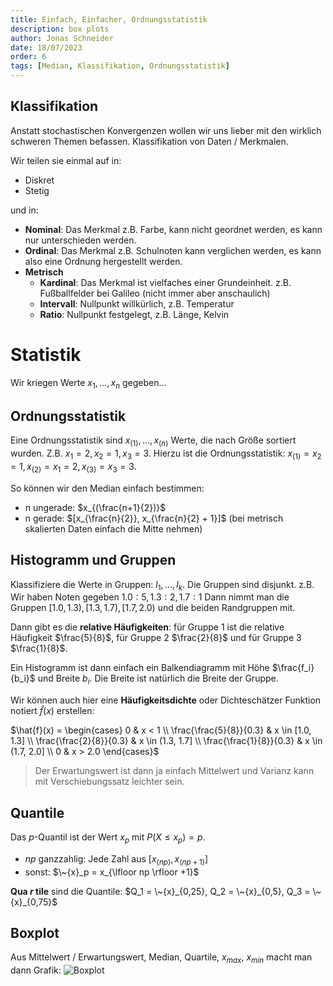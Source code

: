 ```yaml
---
title: Einfach, Einfacher, Ordnungsstatistik
description: box plots
author: Jonas Schneider
date: 18/07/2023
order: 6
tags: [Median, Klassifikation, Ordnungsstatistik]
---
```


## Klassifikation

Anstatt stochastischen Konvergenzen wollen wir uns lieber mit den wirklich schweren Themen befassen. Klassifikation von Daten / Merkmalen.

Wir teilen sie einmal auf in:

- Diskret
- Stetig

und in:

- **Nominal**: Das Merkmal z.B. Farbe, kann nicht geordnet werden, es kann nur unterschieden werden.
- **Ordinal**: Das Merkmal z.B. Schulnoten kann verglichen werden, es kann also eine Ordnung hergestellt werden.
- **Metrisch**
  - **Kardinal**: Das Merkmal ist vielfaches einer Grundeinheit. z.B. Fußballfelder bei Galileo (nicht immer aber anschaulich)
  - **Intervall**: Nullpunkt willkürlich, z.B. Temperatur
  - **Ratio**: Nullpunkt festgelegt, z.B. Länge, Kelvin

# Statistik

Wir kriegen Werte $x_1, ..., x_n$ gegeben...

## Ordnungsstatistik

Eine Ordnungsstatistik sind $x_{(1)}, ..., x_{(n)}$ Werte, die nach Größe sortiert wurden. Z.B. $x_1 = 2, x_2 = 1, x_3 = 3$. Hierzu ist die Ordnungsstatistik:
$x_{(1)} = x_2 = 1, x_{(2)} = x_1 = 2, x_{(3)} = x_3 =  3$.

So können wir den Median einfach bestimmen:

- n ungerade: $x_{(\frac{n+1}{2})}$
- n gerade: $[x_{\frac{n}{2}}, x_{\frac{n}{2} + 1}]$ (bei metrisch skalierten Daten einfach die Mitte nehmen)

## Histogramm und Gruppen

Klassifiziere die Werte in Gruppen: $l_1, ..., l_k$. Die Gruppen sind disjunkt.
z.B. Wir haben Noten gegeben $1.0: 5, 1.3: 2, 1.7: 1$
Dann nimmt man die Gruppen $[1.0, 1.3), [1.3, 1.7), [1.7, 2.0)$ und die beiden Randgruppen mit.

Dann gibt es die **relative Häufigkeiten**: für Gruppe $1$ ist die relative Häufigkeit $\frac{5}{8}$, für Gruppe $2$ $\frac{2}{8}$ und für Gruppe $3$ $\frac{1}{8}$.

Ein Histogramm ist dann einfach ein Balkendiagramm mit Höhe $\frac{f_i}{b_i}$ und Breite $b_i$. Die Breite ist natürlich die Breite der Gruppe.

Wir können auch hier eine **Häufigkeitsdichte** oder Dichteschätzer Funktion notiert $\hat{f}(x)$ erstellen:

$\hat{f}(x) = \begin{cases} 0 & x < 1 \\ \frac{\frac{5}{8}}{0.3} & x \in [1.0, 1.3] \\ \frac{\frac{2}{8}}{0.3} & x \in (1.3, 1.7] \\ \frac{\frac{1}{8}}{0.3} & x \in (1.7, 2.0] \\ 0 & x > 2.0  \end{cases}$

> Der Erwartungswert ist dann ja einfach Mittelwert und Varianz kann mit Verschiebungssatz leichter sein.

## Quantile

Das $p$-Quantil ist der Wert $x_p$ mit $P(X \leq x_p) = p$.

- $np$ ganzzahlig: Jede Zahl aus $[x_{(np)}, x_{(np+1)}]$
- sonst: $\~{x}_p = x_{\lfloor np \rfloor +1}$

**Qua _r_ tile** sind die Quantile:
$Q_1 = \~{x}_{0,25}, Q_2 = \~{x}_{0,5}, Q_3 = \~{x}_{0,75}$

## Boxplot

Aus Mittelwert / Erwartungswert, Median, Quartile, $x_{max}$, $x_{min}$ macht man dann Grafik:
![Boxplot](/teaching-assets/wsi/boxplot.png)
